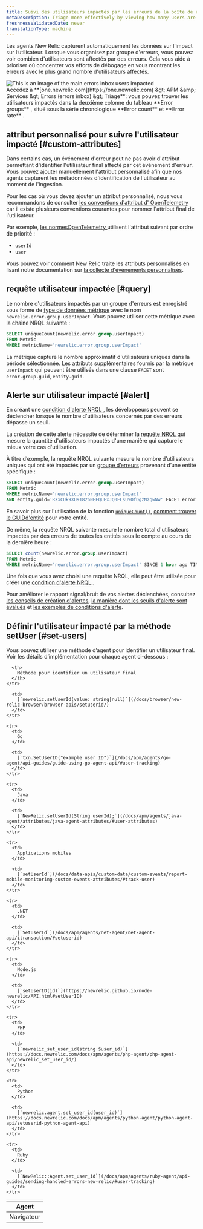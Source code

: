 ```yaml
---
title: Suivi des utilisateurs impactés par les erreurs de la boîte de réception
metaDescription: Triage more effectively by viewing how many users are impacted by an error group.
freshnessValidatedDate: never
translationType: machine
---
```


Les agents New Relic capturent automatiquement les données sur l’impact sur l’utilisateur. Lorsque vous organisez par groupe d&apos;erreurs, vous pouvez voir combien d&apos;utilisateurs sont affectés par des erreurs. Cela vous aide à prioriser où concentrer vos efforts de débogage en vous montrant les erreurs avec le plus grand nombre d&apos;utilisateurs affectés.

<img title="An image showing how to navigate users impacted" alt="This is an image of the main errors inbox users impacted" src="/images/errors-inbox_screenshot-full_users-impacted.webp" />

<figcaption>
  Accédez à **[one.newrelic.com](https://one.newrelic.com) &amp;gt; APM &amp;amp; Services &amp;gt; Errors (errors inbox) &amp;gt; Triage**: vous pouvez trouver les utilisateurs impactés dans la deuxième colonne du tableau **Error groups** , situé sous la série chronologique **Error count** et **Error rate** .
</figcaption>

## attribut personnalisé pour suivre l&apos;utilisateur impacté [#custom-attributes]

Dans certains cas, un événement d&apos;erreur peut ne pas avoir d&apos;attribut permettant d&apos;identifier l&apos;utilisateur final affecté par cet événement d&apos;erreur. Vous pouvez ajouter manuellement l&apos;attribut personnalisé afin que nos agents capturent les métadonnées d&apos;identification de l&apos;utilisateur au moment de l&apos;ingestion.

Pour les cas où vous devez ajouter un attribut personnalisé, nous vous recommandons de consulter [les conventions d&apos;attribut d&apos; OpenTelemetry](/docs/more-integrations/open-source-telemetry-integrations/opentelemetry/opentelemetry-introduction) car il existe plusieurs conventions courantes pour nommer l&apos;attribut final de l&apos;utilisateur.

Par exemple, [les normesOpenTelemetry ](https://opentelemetry.io/docs/reference/specification/trace/semantic_conventions/span-general/#general-identity-attributes)utilisent l&apos;attribut suivant par ordre de priorité :

* `userId`
* `user`

Vous pouvez voir comment New Relic traite les attributs personnalisés en lisant notre documentation sur [la collecte d&apos;événements personnalisés](/docs/data-apis/custom-data/custom-events/collect-custom-attributes/#enabling-custom).

## requête utilisateur impactée [#query]

Le nombre d&apos;utilisateurs impactés par un groupe d&apos;erreurs est enregistré sous forme de [type de données métrique](/docs/data-apis/understand-data/metric-data/metric-data-type/) avec le nom `newrelic.error.group.userImpact`. Vous pouvez utiliser cette métrique avec la chaîne NRQL suivante :

```sql
SELECT uniqueCount(newrelic.error.group.userImpact) 
FROM Metric 
WHERE metricName='newrelic.error.group.userImpact'
```

La métrique capture le nombre approximatif d&apos;utilisateurs uniques dans la période sélectionnée. Les attributs supplémentaires fournis par la métrique `userImpact` qui peuvent être utilisés dans une clause `FACET` sont `error.group.guid`, `entity.guid`.

## Alerte sur utilisateur impacté [#alert]

En créant une [condition d&apos;alerte NRQL ](/docs/alerts-applied-intelligence/new-relic-alerts/alert-conditions/create-alert-conditions/), les développeurs peuvent se déclencher <InlinePopover type="alerts" />lorsque le nombre d&apos;utilisateurs concernés par des erreurs dépasse un seuil.

La création de cette alerte nécessite de déterminer la [requête NRQL ](/docs/query-your-data/nrql-new-relic-query-language/get-started/introduction-nrql-new-relics-query-language/)qui mesure la quantité d&apos;utilisateurs impactés d&apos;une manière qui capture le mieux votre cas d&apos;utilisation.

À titre d’exemple, la requête NRQL suivante mesure le nombre d’utilisateurs uniques qui ont été impactés par un [groupe d’erreurs](/docs/errors-inbox/errors-inbox/#groups) provenant d’une entité spécifique :

```sql
SELECT uniqueCount(newrelic.error.group.userImpact) 
FROM Metric 
WHERE metricName='newrelic.error.group.userImpact' 
AND entity.guid='RXxCUk9XU9182nNEFQUExJQ0FLsU9OfDgzNzgwNw' FACET error.group.guid TIMESERIES
```

En savoir plus sur l&apos;utilisation de la fonction [`uniqueCount()`](/docs/alerts-applied-intelligence/new-relic-alerts/alert-conditions/create-nrql-alert-conditions/), [comment trouver le GUIDd&apos;entité](/docs/new-relic-solutions/new-relic-one/core-concepts/what-entity-new-relic/#find) pour votre entité.

De même, la requête NRQL suivante mesure le nombre total d&apos;utilisateurs impactés par des erreurs de toutes les entités sous le compte au cours de la dernière heure :

```sql
SELECT count(newrelic.error.group.userImpact) 
FROM Metric 
WHERE metricName='newrelic.error.group.userImpact' SINCE 1 hour ago TIMESERIES
```

Une fois que vous avez choisi une requête NRQL, elle peut être utilisée pour créer une [condition d&apos;alerte NRQL ](/docs/alerts-applied-intelligence/new-relic-alerts/alert-conditions/create-nrql-alert-conditions/#create).

Pour améliorer le rapport signal/bruit de vos alertes déclenchées, consultez [les conseils de création d&apos;alertes](/docs/alerts-applied-intelligence/new-relic-alerts/alert-conditions/create-nrql-alert-conditions/#condition-tips), [la manière dont les seuils d&apos;alerte sont évalués](/docs/alerts-applied-intelligence/new-relic-alerts/alert-conditions/create-nrql-alert-conditions/#advanced-signal) et [les exemples de conditions d&apos;alerte](/docs/alerts-applied-intelligence/new-relic-alerts/alert-conditions/create-nrql-alert-conditions/#examples).

## Définir l&apos;utilisateur impacté par la méthode setUser [#set-users]

Vous pouvez utiliser une méthode d’agent pour identifier un utilisateur final. Voir les détails d’implémentation pour chaque agent ci-dessous :

<table>
  <thead>
    <tr>
      <th>
        Agent
      </th>

      <th>
        Méthode pour identifier un utilisateur final
      </th>
    </tr>
  </thead>

  <tbody>
    <tr>
      <td>
        Navigateur
      </td>

      <td>
        [`newrelic.setUserId(value: string|null)`](/docs/browser/new-relic-browser/browser-apis/setuserid/)
      </td>
    </tr>

    <tr>
      <td>
        Go
      </td>

      <td>
        [`txn.SetUserID("example user ID")`](/docs/apm/agents/go-agent/api-guides/guide-using-go-agent-api/#user-tracking)
      </td>
    </tr>

    <tr>
      <td>
        Java
      </td>

      <td>
        [`NewRelic.setUserId(String userId);`](/docs/apm/agents/java-agent/attributes/java-agent-attributes/#user-attributes)
      </td>
    </tr>

    <tr>
      <td>
        Applications mobiles
      </td>

      <td>
        [`setUserId`](/docs/data-apis/custom-data/custom-events/report-mobile-monitoring-custom-events-attributes/#track-user)
      </td>
    </tr>

    <tr>
      <td>
        .NET
      </td>

      <td>
        [`SetUserId`](/docs/apm/agents/net-agent/net-agent-api/itransaction/#setuserid)
      </td>
    </tr>

    <tr>
      <td>
        Node.js
      </td>

      <td>
        [`setUserID(id)`](https://newrelic.github.io/node-newrelic/API.html#setUserID)
      </td>
    </tr>

    <tr>
      <td>
        PHP
      </td>

      <td>
        [`newrelic_set_user_id(string $user_id)`](https://docs.newrelic.com/docs/apm/agents/php-agent/php-agent-api/newrelic_set_user_id/)
      </td>
    </tr>

    <tr>
      <td>
        Python
      </td>

      <td>
        [`newrelic.agent.set_user_id(user_id)`](https://docs.newrelic.com/docs/apm/agents/python-agent/python-agent-api/setuserid-python-agent-api)
      </td>
    </tr>

    <tr>
      <td>
        Ruby
      </td>

      <td>
        [`NewRelic::Agent.set_user_id`](/docs/apm/agents/ruby-agent/api-guides/sending-handled-errors-new-relic/#user-tracking)
      </td>
    </tr>
  </tbody>
</table>